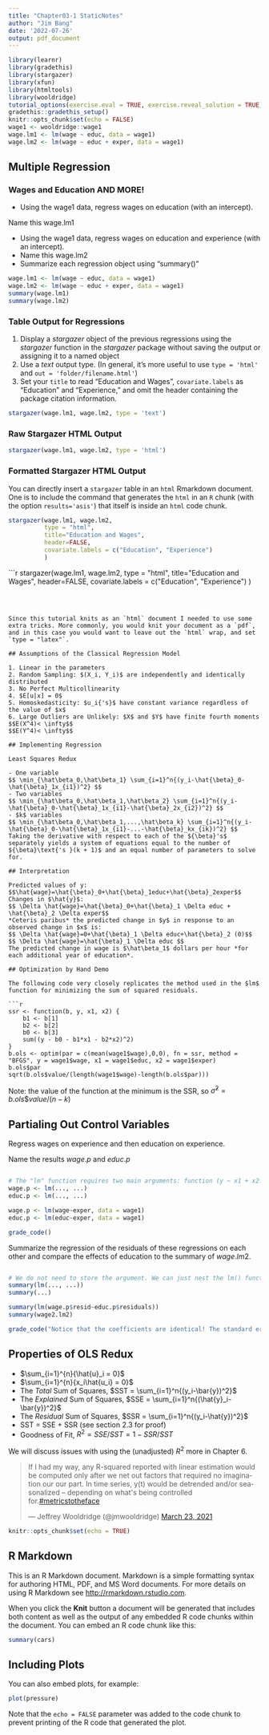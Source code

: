 ```yaml
---
title: "Chapter03-1 StaticNotes"
author: "Jim Bang"
date: '2022-07-26'
output: pdf_document
---
```


```r
library(learnr)
library(gradethis)
library(stargazer)
library(xfun)
library(htmltools)
library(wooldridge)
tutorial_options(exercise.eval = TRUE, exercise.reveal_solution = TRUE)
gradethis::gradethis_setup()
knitr::opts_chunk$set(echo = FALSE)
wage1 <- wooldridge::wage1
wage.lm1 <- lm(wage ~ educ, data = wage1)
wage.lm2 <- lm(wage ~ educ + exper, data = wage1)
```

## Multiple Regression

### Wages and Education AND MORE!

- Using the wage1 data, regress wages on education (with an intercept). 

Name this wage.lm1

- Using the wage1 data, regress wages on education and experience (with an intercept). 
- Name this wage.lm2
- Summarize each regression object using "summary()"

```r
wage.lm1 <- lm(wage ~ educ, data = wage1)
wage.lm2 <- lm(wage ~ educ + exper, data = wage1)
summary(wage.lm1)
summary(wage.lm2)
```

### Table Output for Regressions

1. Display a *stargazer* object of the previous regressions using the *stargazer* function in the *stargazer* package without saving the output or assigning it to a named object 
2. Use a *text* output type. (In general, it's more useful to use `type = 'html'` and `out = 'folder/filename.html'`)
3. Set your `title` to read "Education and Wages", `covariate.labels` as "Education" and "Experience," and omit the header containing the package citation information. 

```r
stargazer(wage.lm1, wage.lm2, type = 'text')
```

### Raw Stargazer HTML Output 

```r
stargazer(wage.lm1, wage.lm2, type = 'html')
```

### Formatted Stargazer HTML Output 

You can directly insert a `stargazer` table in an `html` Rmarkdown document. One is to include the command that generates the `html` in an `R` chunk (with the option `results='asis'`) that itself is inside an `html` code chunk.  

```r
stargazer(wage.lm1, wage.lm2,
          type = "html",
          title="Education and Wages",
          header=FALSE,
          covariate.labels = c("Education", "Experience")
          )
```

```{=html}
```r
stargazer(wage.lm1, wage.lm2,
          type = "html",
          title="Education and Wages",
          header=FALSE,
          covariate.labels = c("Education", "Experience")
          )
```
<br>
```

Since this tutorial knits as an `html` document I needed to use some extra tricks. More commonly, you would knit your document as a `pdf`, and in this case you would want to leave out the `html` wrap, and set `type = "latex"`. 

## Assumptions of the Classical Regression Model

1. Linear in the parameters
2. Random Sampling: $(X_i, Y_i)$ are independently and identically distributed
3. No Perfect Multicollinearity
4. $E[u|x] = 0$
5. Homoskedasticity: $u_i{'s}$ have constant variance regardless of the value of $x$
6. Large Outliers are Unlikely: $X$ and $Y$ have finite fourth moments
$$E(X^4)< \infty$$
$$E(Y^4)< \infty$$

## Implementing Regression

Least Squares Redux

- One variable
$$ \min_{\hat\beta_0,\hat\beta_1} \sum_{i=1}^n{(y_i-\hat{\beta}_0-\hat{\beta}_1x_{i1})^2} $$
- Two variables
$$ \min_{\hat\beta_0,\hat\beta_1,\hat\beta_2} \sum_{i=1}^n{(y_i-\hat{\beta}_0-\hat{\beta}_1x_{i1}-\hat{\beta}_2x_{i2})^2} $$
- $k$ variables
$$ \min_{\hat\beta_0,\hat\beta_1,...,\hat\beta_k} \sum_{i=1}^n{(y_i-\hat{\beta}_0-\hat{\beta}_1x_{i1}-...-\hat{\beta}_kx_{ik})^2} $$
Taking the derivative with respect to each of the ${\beta}'s$ separately yields a system of equations equal to the number of ${\beta}\text{'s }(k + 1)$ and an equal number of parameters to solve for. 

## Interpretation

Predicted values of y:
$$\hat{wage}=\hat{\beta}_0+\hat{\beta}_1educ+\hat{\beta}_2exper$$
Changes in $\hat{y}$:
$$ \Delta \hat{wage}=\hat{\beta}_0+\hat{\beta}_1 \Delta educ + \hat{\beta}_2 \Delta exper$$
*Ceteris paribus* the predicted change in $y$ in response to an observed change in $x$ is:
$$ \Delta \hat{wage}=0+\hat{\beta}_1 \Delta educ+\hat{\beta}_2 (0)$$
$$ \Delta \hat{wage}=\hat{\beta}_1 \Delta educ $$
The predicted change in wage is $\hat\beta_1$ dollars per hour *for each additional year of education*. 

## Optimization by Hand Demo

The following code very closely replicates the method used in the $lm$ function for minimizing the sum of squared residuals.

```r
ssr <- function(b, y, x1, x2) {
    b1 <- b[1]
    b2 <- b[2]
    b0 <- b[3]
    sum((y - b0 - b1*x1 - b2*x2)^2)
}
b.ols <- optim(par = c(mean(wage1$wage),0,0), fn = ssr, method = "BFGS", y = wage1$wage, x1 = wage1$educ, x2 = wage1$exper)
b.ols$par
sqrt(b.ols$value/(length(wage1$wage)-length(b.ols$par)))
```

Note: the value of the function at the minimum is the SSR, so $\hat\sigma^2 = b.ols\$value/(n-k)$

## Partialing Out Control Variables

Regress wages on experience and then education on experience. 

Name the results $wage.p$ and $educ.p$

```r


```

```r
# The "lm" function requires two main arguments: function (y ~ x1 + x2...) and data (a data frame) 
wage.p <- lm(..., ...)
educ.p <- lm(..., ...)
```

```r
wage.p <- lm(wage~exper, data = wage1)
educ.p <- lm(educ~exper, data = wage1)
```

```r
grade_code()
```

Summarize the regression of the residuals of these regressions on each other and compare the effects of education to the summary of $wage.lm2$. 

```r


```

```r
# We do not need to store the argument. We can just nest the lm() function inside summary()
summary(lm(..., ...))
summary(...)
```

```r
summary(lm(wage.p$resid~educ.p$residuals))
summary(wage2.lm2)
```

```r
grade_code("Notice that the coefficients are identical! The standard error of regression (and hence the standard errors of the coeffients, t-statistics, and p-values) differ slightly. This is because R only takes into account the education variable when determining the degrees of freedom. The true standard error of the residual regression should take that into account and the SER should be scaled up by $(n-2)/(n-k)$, where $k = 3$ in this example.")
```

## Properties of OLS Redux

- $\sum_{i=1}^{n}{\hat{u}_i = 0}$
- $\sum_{i=1}^{n}{x_i\hat{u_i} = 0}$
- The *Total* Sum of Squares, $SST = \sum_{i=1}^n{(y_i-\bar{y})^2}$
- The *Explained* Sum of Squares, $SSE = \sum_{i=1}^n{(\hat{y}_i-\bar{y})^2}$
- The *Residual* Sum of Squares, $SSR = \sum_{i=1}^n{(y_i-\hat{y})^2}$
- SST = SSE + SSR (see section 2.3 for proof)
- Goodness of Fit, $R^2 = SSE/SST = 1 - SSR/SST$

We will discuss issues with using the (unadjusted) $R^2$ more in Chapter 6. 

<html>
<blockquote class="twitter-tweet" data-partner="tweetdeck"><p lang="en" dir="ltr">If I had my way, any R-squared reported with linear estimation would be computed only after we net out factors that required no imagination our our part. In time series, y(t) would be detrended and/or seasonalized -- depending on what&#39;s being controlled for.<a href="https://twitter.com/hashtag/metricstotheface?src=hash&amp;ref_src=twsrc%5Etfw">#metricstotheface</a></p>&mdash; Jeffrey Wooldridge (@jmwooldridge) <a href="https://twitter.com/jmwooldridge/status/1374502138714279949?ref_src=twsrc%5Etfw">March 23, 2021</a></blockquote>
<script async src="https://platform.twitter.com/widgets.js" charset="utf-8"></script>
</html>
```r
knitr::opts_chunk$set(echo = TRUE)
```

## R Markdown

This is an R Markdown document. Markdown is a simple formatting syntax for authoring HTML, PDF, and MS Word documents. For more details on using R Markdown see <http://rmarkdown.rstudio.com>.

When you click the **Knit** button a document will be generated that includes both content as well as the output of any embedded R code chunks within the document. You can embed an R code chunk like this:

```r
summary(cars)
```

## Including Plots

You can also embed plots, for example:

```r
plot(pressure)
```

Note that the `echo = FALSE` parameter was added to the code chunk to prevent printing of the R code that generated the plot.

